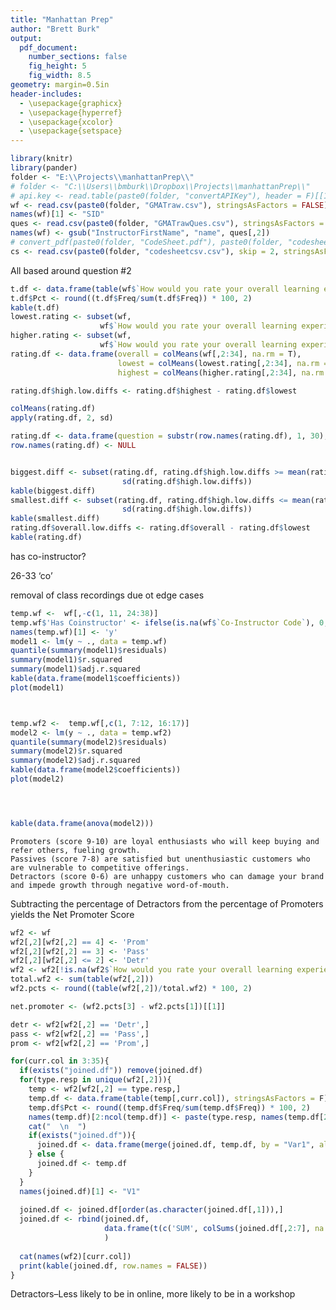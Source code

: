 ```yaml
---
title: "Manhattan Prep"
author: "Brett Burk"
output: 
  pdf_document: 
    number_sections: false
    fig_height: 5
    fig_width: 8.5
geometry: margin=0.5in
header-includes:
  - \usepackage{graphicx}
  - \usepackage{hyperref}
  - \usepackage{xcolor}
  - \usepackage{setspace}
---
```



```r
library(knitr)
library(pander)
folder <- "E:\\Projects\\manhattanPrep\\"
# folder <- "C:\\Users\\bmburk\\Dropbox\\Projects\\manhattanPrep\\"
# api.key <- read.table(paste0(folder, "convertAPIKey"), header = F)[[1]]
wf <- read.csv(paste0(folder, "GMATraw.csv"), stringsAsFactors = FALSE)
names(wf)[1] <- "SID"
ques <- read.csv(paste0(folder, "GMATrawQues.csv"), stringsAsFactors = FALSE)
names(wf) <- gsub("InstructorFirstName", "name", ques[,2])
# convert_pdf(paste0(folder, "CodeSheet.pdf"), paste0(folder, "codesheetcsv.csv"), api_key = api.key)
cs <- read.csv(paste0(folder, "codesheetcsv.csv"), skip = 2, stringsAsFactors = FALSE)
```

All based around question #2

```r
t.df <- data.frame(table(wf$`How would you rate your overall learning experience with Manhattan Prep?`))
t.df$Pct <- round((t.df$Freq/sum(t.df$Freq)) * 100, 2)
kable(t.df)
lowest.rating <- subset(wf, 
                    wf$`How would you rate your overall learning experience with Manhattan Prep?` <= 2)
higher.rating <- subset(wf, 
                    wf$`How would you rate your overall learning experience with Manhattan Prep?` > 2)
rating.df <- data.frame(overall = colMeans(wf[,2:34], na.rm = T), 
                        lowest = colMeans(lowest.rating[,2:34], na.rm = T), 
                        highest = colMeans(higher.rating[,2:34], na.rm = T))

rating.df$high.low.diffs <- rating.df$highest - rating.df$lowest

colMeans(rating.df)
apply(rating.df, 2, sd)

rating.df <- data.frame(question = substr(row.names(rating.df), 1, 30), rating.df)
row.names(rating.df) <- NULL


biggest.diff <- subset(rating.df, rating.df$high.low.diffs >= mean(rating.df$high.low.diffs) + 
                         sd(rating.df$high.low.diffs))
kable(biggest.diff)
smallest.diff <- subset(rating.df, rating.df$high.low.diffs <= mean(rating.df$high.low.diffs) - 
                         sd(rating.df$high.low.diffs))
kable(smallest.diff)
rating.df$overall.low.diffs <- rating.df$overall - rating.df$lowest
kable(rating.df)
```

has co-instructor?

26-33 'co'

removal of class recordings due ot edge cases
```r
temp.wf <-  wf[,-c(1, 11, 24:38)]
temp.wf$'Has Coinstructor' <- ifelse(is.na(wf$`Co-Instructor Code`), 0, 1)
names(temp.wf)[1] <- 'y'
model1 <- lm(y ~ ., data = temp.wf)
quantile(summary(model1)$residuals)
summary(model1)$r.squared
summary(model1)$adj.r.squared
kable(data.frame(model1$coefficients))
plot(model1)




```

```r
temp.wf2 <-  temp.wf[,c(1, 7:12, 16:17)]
model2 <- lm(y ~ ., data = temp.wf2)
quantile(summary(model2)$residuals)
summary(model2)$r.squared
summary(model2)$adj.r.squared
kable(data.frame(model2$coefficients))
plot(model2)




kable(data.frame(anova(model2)))
```

    Promoters (score 9-10) are loyal enthusiasts who will keep buying and refer others, fueling growth.
    Passives (score 7-8) are satisfied but unenthusiastic customers who are vulnerable to competitive offerings.
    Detractors (score 0-6) are unhappy customers who can damage your brand and impede growth through negative word-of-mouth.

Subtracting the percentage of Detractors from the percentage of Promoters yields the Net Promoter Score

```r
wf2 <- wf
wf2[,2][wf2[,2] == 4] <- 'Prom'
wf2[,2][wf2[,2] == 3] <- 'Pass'
wf2[,2][wf2[,2] <= 2] <- 'Detr'
wf2 <- wf2[!is.na(wf2$`How would you rate your overall learning experience with Manhattan Prep?`),]
total.wf2 <- sum(table(wf2[,2]))
wf2.pcts <- round((table(wf2[,2])/total.wf2) * 100, 2)

net.promoter <- (wf2.pcts[3] - wf2.pcts[1])[[1]]

detr <- wf2[wf2[,2] == 'Detr',]
pass <- wf2[wf2[,2] == 'Pass',]
prom <- wf2[wf2[,2] == 'Prom',]

for(curr.col in 3:35){
  if(exists("joined.df")) remove(joined.df)
  for(type.resp in unique(wf2[,2])){
    temp <- wf2[wf2[,2] == type.resp,]
    temp.df <- data.frame(table(temp[,curr.col]), stringsAsFactors = F)
    temp.df$Pct <- round((temp.df$Freq/sum(temp.df$Freq)) * 100, 2)
    names(temp.df)[2:ncol(temp.df)] <- paste(type.resp, names(temp.df[2:ncol(temp.df)]))
    cat("  \n  ")
    if(exists("joined.df")){
      joined.df <- data.frame(merge(joined.df, temp.df, by = "Var1", all = TRUE), stringsAsFactors = F)
    } else {
      joined.df <- temp.df
    }
  }
  names(joined.df)[1] <- "V1"
  
  joined.df <- joined.df[order(as.character(joined.df[,1])),]
  joined.df <- rbind(joined.df, 
                     data.frame(t(c('SUM', colSums(joined.df[,2:7], na.rm = T))))
                     )
  
  cat(names(wf2)[curr.col])
  print(kable(joined.df, row.names = FALSE))
}

```

Detractors--Less likely to be in online, more likely to be in a workshop

